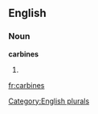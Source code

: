 
==English==

===Noun===
'''carbines'''

# {{plural of|[[carbine]]}}

[[Category:English plurals]]

[[fr:carbines]]